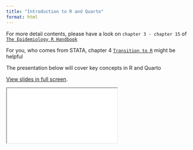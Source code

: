 ```yaml
---
title: "Introduction to R and Quarto"
format: html
---
```


For more detail contents, please have a look on `chapter 3 - chapter 15` of [`The Epidemiology R Handbook` ](https://epirhandbook.com/en/)

For you, who comes from STATA, chapter 4 [`Transition to R`](https://epirhandbook.com/en/new_pages/transition_to_R.html) might be helpful

The presentation below will cover key concepts in R and Quarto

[View slides in full screen](1-welcome.qmd).

```{=html}
<iframe class="slides" src="1-welcome.html""></iframe>
```
